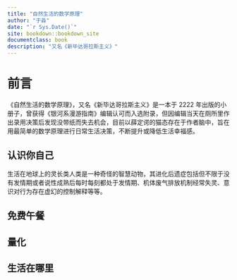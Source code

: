```yaml
--- 
title: "自然生活的数学原理"
author: "于淼"
date: "`r Sys.Date()`"
site: bookdown::bookdown_site
documentclass: book
description: "又名《新毕达哥拉斯主义》"
---
```


# 前言

《自然生活的数学原理》，又名《新毕达哥拉斯主义》是一本于 2222 年出版的小册子，曾获得《银河系漫游指南》编辑认可而入选附录，但因编辑当天在厕所里作出录用决策后发现没带纸而失去机会，目前以薛定谔的猫态存在于作者脑中，旨在用最简单的数学原理进行日常生活决策，不断提升或降低生活幸福感。

## 认识你自己

生活在地球上的灵长类人类是一种奇怪的智慧动物，其进化后遗症包括但不限于没有发情期或者说性成熟后每时每刻都处于发情期、机体废气排放机制经常失灵、意识对行为存在虚幻的控制解释等等。

## 免费午餐

## 量化

## 生活在哪里
